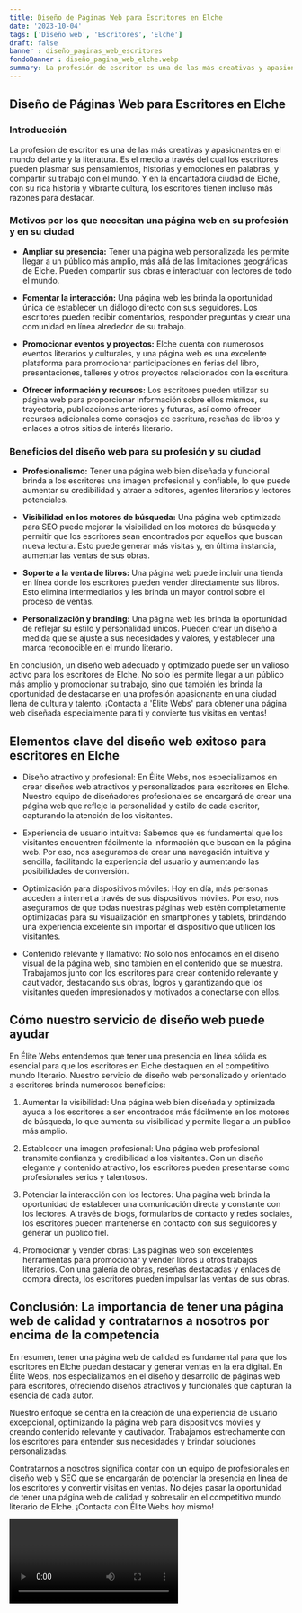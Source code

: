 ```yaml
---
title: Diseño de Páginas Web para Escritores en Elche
date: '2023-10-04'
tags: ['Diseño web', 'Escritores', 'Elche']
draft: false
banner : diseño_paginas_web_escritores
fondoBanner : diseño_pagina_web_elche.webp
summary: La profesión de escritor es una de las más creativas y apasionantes en el mundo del arte y la literatura. Es el medio a través del cual los escritores pueden plasmar sus pensamientos, historias y emociones en palabras, y compartir su trabajo con el mundo. Y en la encantadora ciudad de Elche, con su rica historia y vibrante cultura, los escritores tienen incluso más razones para destacar.
---
```


## Diseño de Páginas Web para Escritores en Elche

### Introducción

La profesión de escritor es una de las más creativas y apasionantes en el mundo del arte y la literatura. Es el medio a través del cual los escritores pueden plasmar sus pensamientos, historias y emociones en palabras, y compartir su trabajo con el mundo. Y en la encantadora ciudad de Elche, con su rica historia y vibrante cultura, los escritores tienen incluso más razones para destacar.

### Motivos por los que necesitan una página web en su profesión y en su ciudad

- **Ampliar su presencia:** Tener una página web personalizada les permite llegar a un público más amplio, más allá de las limitaciones geográficas de Elche. Pueden compartir sus obras e interactuar con lectores de todo el mundo.

- **Fomentar la interacción:** Una página web les brinda la oportunidad única de establecer un diálogo directo con sus seguidores. Los escritores pueden recibir comentarios, responder preguntas y crear una comunidad en línea alrededor de su trabajo.

- **Promocionar eventos y proyectos:** Elche cuenta con numerosos eventos literarios y culturales, y una página web es una excelente plataforma para promocionar participaciones en ferias del libro, presentaciones, talleres y otros proyectos relacionados con la escritura.

- **Ofrecer información y recursos:** Los escritores pueden utilizar su página web para proporcionar información sobre ellos mismos, su trayectoria, publicaciones anteriores y futuras, así como ofrecer recursos adicionales como consejos de escritura, reseñas de libros y enlaces a otros sitios de interés literario.

### Beneficios del diseño web para su profesión y su ciudad

- **Profesionalismo:** Tener una página web bien diseñada y funcional brinda a los escritores una imagen profesional y confiable, lo que puede aumentar su credibilidad y atraer a editores, agentes literarios y lectores potenciales.

- **Visibilidad en los motores de búsqueda:** Una página web optimizada para SEO puede mejorar la visibilidad en los motores de búsqueda y permitir que los escritores sean encontrados por aquellos que buscan nueva lectura. Esto puede generar más visitas y, en última instancia, aumentar las ventas de sus obras.

- **Soporte a la venta de libros:** Una página web puede incluir una tienda en línea donde los escritores pueden vender directamente sus libros. Esto elimina intermediarios y les brinda un mayor control sobre el proceso de ventas.

- **Personalización y branding:** Una página web les brinda la oportunidad de reflejar su estilo y personalidad únicos. Pueden crear un diseño a medida que se ajuste a sus necesidades y valores, y establecer una marca reconocible en el mundo literario.

En conclusión, un diseño web adecuado y optimizado puede ser un valioso activo para los escritores de Elche. No solo les permite llegar a un público más amplio y promocionar su trabajo, sino que también les brinda la oportunidad de destacarse en una profesión apasionante en una ciudad llena de cultura y talento. ¡Contacta a 'Élite Webs' para obtener una página web diseñada especialmente para ti y convierte tus visitas en ventas!

<GifSeo />

<Cta />

## Elementos clave del diseño web exitoso para escritores en Elche

- Diseño atractivo y profesional: En Élite Webs, nos especializamos en crear diseños web atractivos y personalizados para escritores en Elche. Nuestro equipo de diseñadores profesionales se encargará de crear una página web que refleje la personalidad y estilo de cada escritor, capturando la atención de los visitantes.

- Experiencia de usuario intuitiva: Sabemos que es fundamental que los visitantes encuentren fácilmente la información que buscan en la página web. Por eso, nos aseguramos de crear una navegación intuitiva y sencilla, facilitando la experiencia del usuario y aumentando las posibilidades de conversión.

- Optimización para dispositivos móviles: Hoy en día, más personas acceden a internet a través de sus dispositivos móviles. Por eso, nos aseguramos de que todas nuestras páginas web estén completamente optimizadas para su visualización en smartphones y tablets, brindando una experiencia excelente sin importar el dispositivo que utilicen los visitantes.

- Contenido relevante y llamativo: No solo nos enfocamos en el diseño visual de la página web, sino también en el contenido que se muestra. Trabajamos junto con los escritores para crear contenido relevante y cautivador, destacando sus obras, logros y garantizando que los visitantes queden impresionados y motivados a conectarse con ellos.

## Cómo nuestro servicio de diseño web puede ayudar

En Élite Webs entendemos que tener una presencia en línea sólida es esencial para que los escritores en Elche destaquen en el competitivo mundo literario. Nuestro servicio de diseño web personalizado y orientado a escritores brinda numerosos beneficios:

1. Aumentar la visibilidad: Una página web bien diseñada y optimizada ayuda a los escritores a ser encontrados más fácilmente en los motores de búsqueda, lo que aumenta su visibilidad y permite llegar a un público más amplio.

2. Establecer una imagen profesional: Una página web profesional transmite confianza y credibilidad a los visitantes. Con un diseño elegante y contenido atractivo, los escritores pueden presentarse como profesionales serios y talentosos.

3. Potenciar la interacción con los lectores: Una página web brinda la oportunidad de establecer una comunicación directa y constante con los lectores. A través de blogs, formularios de contacto y redes sociales, los escritores pueden mantenerse en contacto con sus seguidores y generar un público fiel.

4. Promocionar y vender obras: Las páginas web son excelentes herramientas para promocionar y vender libros u otros trabajos literarios. Con una galería de obras, reseñas destacadas y enlaces de compra directa, los escritores pueden impulsar las ventas de sus obras.

## Conclusión: La importancia de tener una página web de calidad y contratarnos a nosotros por encima de la competencia

En resumen, tener una página web de calidad es fundamental para que los escritores en Elche puedan destacar y generar ventas en la era digital. En Élite Webs, nos especializamos en el diseño y desarrollo de páginas web para escritores, ofreciendo diseños atractivos y funcionales que capturan la esencia de cada autor.

Nuestro enfoque se centra en la creación de una experiencia de usuario excepcional, optimizando la página web para dispositivos móviles y creando contenido relevante y cautivador. Trabajamos estrechamente con los escritores para entender sus necesidades y brindar soluciones personalizadas.

Contratarnos a nosotros significa contar con un equipo de profesionales en diseño web y SEO que se encargarán de potenciar la presencia en línea de los escritores y convertir visitas en ventas. No dejes pasar la oportunidad de tener una página web de calidad y sobresalir en el competitivo mundo literario de Elche. ¡Contacta con Élite Webs hoy mismo!

<Video />

<CtaBot job='Escritores' city='Elche'/>

<Gmaps query='Elche+españa+maps' />
